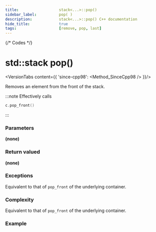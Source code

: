 ```yaml
---
title:					stack<...>::pop()
sidebar_label:			pop( )
description:			stack<...>::pop() C++ documentation
hide_title:				true
tags:					[remove, pop, last]
---
```




{/* Codes */}


# std::stack pop()

<VersionTabs content={{
	'since-cpp98': <Method_SinceCpp98 />
}}/>

Removes an element from the front of the stack.

:::note
Effectively calls
```cpp
c.pop_front()
```
:::

### Parameters

**(none)**

### Return valued

**(none)**

### Exceptions

Equivalent to that of `pop_front` of the underlying container.

### Complexity

Equivalent to that of `pop_front` of the underlying container.

### Example

<ImproveSection />

